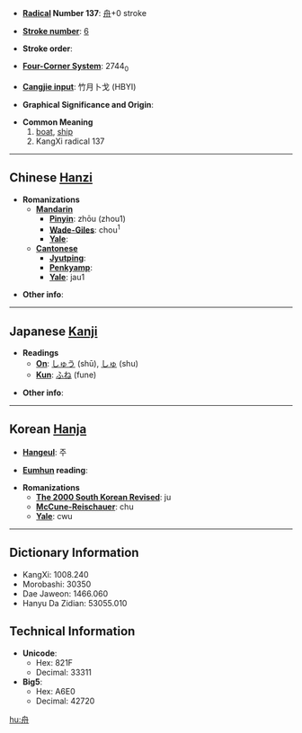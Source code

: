 * '''[[Wiktionary:Chinese radical index| Radical]] Number 137''': [[Wiktionary:Chinese radical index 舟|舟]]+0 stroke

* '''[[Wiktionary:Chinese total strokes index|Stroke number]]''': [[Wiktionary:Chinese total strokes index 6|6]]

* '''Stroke order''': 

* '''[[Wiktionary:Chinese four corner index|Four-Corner System]]''': 2744<sub>0</sub>

* '''[[Wiktionary:Chinese Cangjie index|Cangjie input]]''': 竹月卜戈 (HBYI)

* '''Graphical Significance and Origin''': 

* '''Common Meaning'''
*#[[boat]], [[ship]]
*# KangXi radical 137

----

== Chinese [[Hanzi]] ==

* '''Romanizations'''
** '''[[Mandarin]]'''
*** '''[[Pinyin]]''': zhōu (zhou1)
*** '''[[Wade-Giles]]''': chou<sup>1</sup>
*** '''[[Yale]]''': 
** '''[[Cantonese]]'''
*** '''[[Jyutping]]''':
*** '''[[Penkyamp]]''': 
*** '''[[Yale]]''': jau1

* '''Other info''': 

----

== Japanese [[Kanji]] ==

* '''Readings'''
** '''[[On]]''': [[しゅう]] (shū), [[しゅ]] (shu)
** '''[[Kun]]''': [[ふね]] (fune)

* '''Other info''':  

----

== Korean [[Hanja]] ==

* '''[[Hangeul]]''': 주

* '''[[Eumhun]] reading''': 

* '''Romanizations'''
** '''[[The 2000 South Korean Revised Romanization|The 2000 South Korean Revised]]''': ju
** '''[[McCune-Reischauer]]''': chu
** '''[[Yale]]''': cwu

----

== Dictionary Information ==

* KangXi: 1008.240
* Morobashi: 30350
* Dae Jaweon: 1466.060
* Hanyu Da Zidian: 53055.010

== Technical Information ==

* '''Unicode''':
** Hex: 821F
** Decimal: 33311
* '''Big5''':
** Hex: A6E0
** Decimal: 42720

[[hu:舟]]